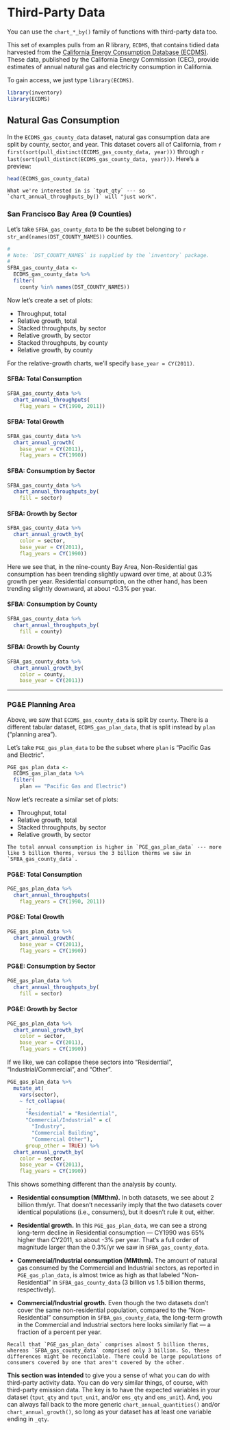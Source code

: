 # Third-Party Data

You can use the `chart_*_by()` family of functions with third-party data too.

This set of examples pulls from an R library, `ECDMS`, that contains tidied data harvested from the [California Energy Consumption Database (ECDMS)](http://www.ecdms.energy.ca.gov). These data, published by the California Energy Commission (CEC), provide estimates of annual natural gas and electricity consumption in California.

To gain access, we just type `library(ECDMS)`.

```r
library(inventory)
library(ECDMS)
```

## Natural Gas Consumption

In the `ECDMS_gas_county_data` dataset, natural gas consumption data are split by county, sector, and year. This dataset covers all of California, from `r first(sort(pull_distinct(ECDMS_gas_county_data, year)))` through `r last(sort(pull_distinct(ECDMS_gas_county_data, year)))`. Here's a preview:

```r
head(ECDMS_gas_county_data)
```

```block
What we're interested in is `tput_qty` --- so `chart_annual_throughputs_by()` will "just work".
```

### San Francisco Bay Area (9 Counties)

Let's take `SFBA_gas_county_data` to be the subset belonging to `r str_and(names(DST_COUNTY_NAMES))` counties.

```r
#
# Note: `DST_COUNTY_NAMES` is supplied by the `inventory` package.
#
SFBA_gas_county_data <-
  ECDMS_gas_county_data %>%
  filter(
    county %in% names(DST_COUNTY_NAMES)) 
```

Now let's create a set of plots:

- Throughput, total
- Relative growth, total
- Stacked throughputs, by sector
- Relative growth, by sector
- Stacked throughputs, by county
- Relative growth, by county

For the relative-growth charts, we'll specify `base_year = CY(2011)`.

#### SFBA: Total Consumption {-}

```r
SFBA_gas_county_data %>%
  chart_annual_throughputs(
    flag_years = CY(1990, 2011))
```

#### SFBA: Total Growth {-}

```r
SFBA_gas_county_data %>%
  chart_annual_growth(
    base_year = CY(2011),
    flag_years = CY(1990))
```

#### SFBA: Consumption by Sector {-}

```r
SFBA_gas_county_data %>%
  chart_annual_throughputs_by(
    fill = sector)
```

#### SFBA: Growth by Sector {-}

```r
SFBA_gas_county_data %>%
  chart_annual_growth_by(
    color = sector,
    base_year = CY(2011),
    flag_years = CY(1990))
```

Here we see that, in the nine-county Bay Area, Non-Residential gas consumption has been trending slightly upward over time, at about 0.3% growth per year. Residential consumption, on the other hand, has been trending slightly downward, at about -0.3% per year.

#### SFBA: Consumption by County {-}

```r
SFBA_gas_county_data %>%
  chart_annual_throughputs_by(
    fill = county)
```

#### SFBA: Growth by County {-}

```r
SFBA_gas_county_data %>%
  chart_annual_growth_by(
    color = county,
    base_year = CY(2011))
```

***

### PG&E Planning Area

Above, we saw that `ECDMS_gas_county_data` is split by `county`. There is a different tabular dataset, `ECDMS_gas_plan_data`, that is split instead by `plan` ("planning area").

Let's take `PGE_gas_plan_data` to be the subset where `plan` is "Pacific Gas and Electric".

```r
PGE_gas_plan_data <-
  ECDMS_gas_plan_data %>%
  filter(
    plan == "Pacific Gas and Electric") 
```

Now let's recreate a similar set of plots:

- Throughput, total
- Relative growth, total
- Stacked throughputs, by sector
- Relative growth, by sector

```block
The total annual consumption is higher in `PGE_gas_plan_data` --- more like 5 billion therms, versus the 3 billion therms we saw in `SFBA_gas_county_data`.
```

#### PG&E: Total Consumption {-}

```r
PGE_gas_plan_data %>%
  chart_annual_throughputs(
    flag_years = CY(1990, 2011))
```

#### PG&E: Total Growth {-}

```r
PGE_gas_plan_data %>%
  chart_annual_growth(
    base_year = CY(2011),
    flag_years = CY(1990))
```

#### PG&E: Consumption by Sector {-}

```r
PGE_gas_plan_data %>%
  chart_annual_throughputs_by(
    fill = sector)
```

#### PG&E: Growth by Sector {-}

```r
PGE_gas_plan_data %>%
  chart_annual_growth_by(
    color = sector,
    base_year = CY(2011),
    flag_years = CY(1990))
```

If we like, we can collapse these sectors into "Residential", "Industrial/Commercial", and "Other".

```r
PGE_gas_plan_data %>%
  mutate_at(
    vars(sector),
    ~ fct_collapse(
      .,
      "Residential" = "Residential",
      "Commercial/Industrial" = c(
        "Industry", 
        "Commercial Building",
        "Commercial Other"),
      group_other = TRUE)) %>%
  chart_annual_growth_by(
    color = sector,
    base_year = CY(2011),
    flag_years = CY(1990))
```

This shows something different than the analysis by county. 

- **Residential consumption (MMthm).** In both datasets, we see about 2 billion thm/yr. That doesn't necessarily imply that the two datasets cover identical populations (i.e., consumers), but it doesn't rule it out, either.

- **Residential growth.** In this `PGE_gas_plan_data`, we can see a strong long-term decline in Residential consumption --- CY1990 was 65% higher than CY2011, so about -3% per year. That's a full order of magnitude larger than the 0.3%/yr we saw in `SFBA_gas_county_data`.

- **Commercial/Industrial consumption (MMthm).** The amount of natural gas consumed by the Commercial and Industrial sectors, as reported in `PGE_gas_plan_data`, is almost twice as high as that labeled "Non-Residential" in `SFBA_gas_county_data` (3 billion vs 1.5 billion therms, respectively). 

- **Commercial/Industrial growth.** Even though the two datasets don't cover the same non-residential population, compared to the "Non-Residential" consumption in `SFBA_gas_county_data`, the long-term growth in the Commercial and Industrial sectors here looks similarly flat --- a fraction of a percent per year.

```block
Recall that `PGE_gas_plan_data` comprises almost 5 billion therms, whereas `SFBA_gas_county_data` comprised only 3 billion. So, these differences might be reconcilable. There could be large populations of consumers covered by one that aren't covered by the other.
```

**This section was intended** to give you a sense of what you can do with third-party activity data. You can do very similar things, of course, with third-party emission data. The key is to have the expected variables in your dataset (`tput_qty` and `tput_unit`, and/or `ems_qty` and `ems_unit`). And, you can always fall back to the more generic `chart_annual_quantities()` and/or `chart_annual_growth()`, so long as your dataset has at least one variable ending in `_qty`. 
